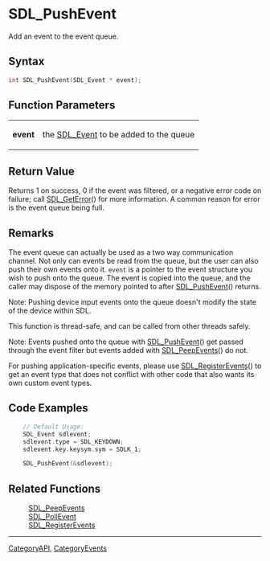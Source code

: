 = SDL_PushEvent =

Add an event to the event queue.

== Syntax ==

<syntaxhighlight lang='c'>
int SDL_PushEvent(SDL_Event * event);
</syntaxhighlight>

== Function Parameters ==

{|
|'''event'''
|the [[SDL_Event]] to be added to the queue
|}

== Return Value ==

Returns 1 on success, 0 if the event was filtered, or a negative error code
on failure; call [[SDL_GetError]]() for more information. A common reason
for error is the event queue being full.



== Remarks ==

The event queue can actually be used as a two way communication channel.
Not only can events be read from the queue, but the user can also push
their own events onto it. <code>event</code> is a pointer to the event
structure you wish to push onto the queue. The event is copied into the
queue, and the caller may dispose of the memory pointed to after
[[SDL_PushEvent]]() returns.

Note: Pushing device input events onto the queue doesn't modify the state
of the device within SDL.

This function is thread-safe, and can be called from other threads safely.

Note: Events pushed onto the queue with [[SDL_PushEvent]]() get passed
through the event filter but events added with [[SDL_PeepEvents]]() do not.

For pushing application-specific events, please use
[[SDL_RegisterEvents]]() to get an event type that does not conflict with
other code that also wants its own custom event types.

== Code Examples ==

<syntaxhighlight lang='c++'>
    // Default Usage:
    SDL_Event sdlevent;
    sdlevent.type = SDL_KEYDOWN;
    sdlevent.key.keysym.sym = SDLK_1;

    SDL_PushEvent(&sdlevent);
</syntaxhighlight>


== Related Functions ==

:[[SDL_PeepEvents]]
:[[SDL_PollEvent]]
:[[SDL_RegisterEvents]]

----
[[CategoryAPI]], [[CategoryEvents]]


